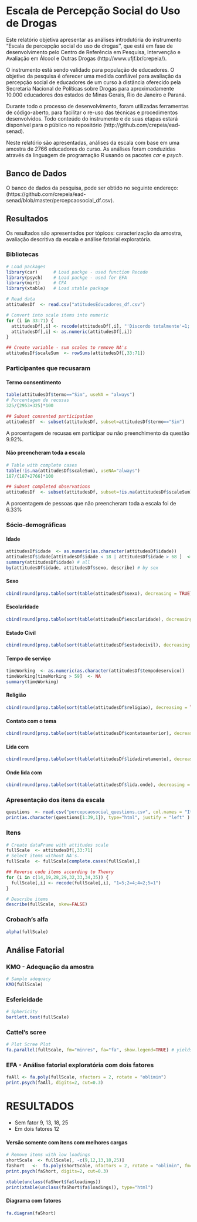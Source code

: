 Escala de Percepção Social do Uso de Drogas
========================================================

Este relatório objetiva apresentar as análises introdutória do instrumento "Escala de percepção social do uso de drogas'', que está em fase de desenvolvimento pelo Centro de Referência em Pesquisa, Intervenção e Avaliação em Álcool e Outras Drogas (http://www.ufjf.br/crepeia/).

O instrumento está sendo validado para população de educadores. O objetivo da pesquisa é oferecer uma medida confiável para avaliação da percepção social de educadores de um curso à distância oferecido pela Secretaria Nacional de Políticas sobre Drogas para aproximadamente 10.000 educadores dos estados de Minas Gerais, Rio de Janeiro e Paraná.

Durante todo o processo de desenvolvimento, foram utilizadas ferramentas de código-aberto, para facilitar o re-uso das técnicas e procedimentos desenvolvidos. Todo conteúdo do instrumento e de suas etapas estará disponível para o público no repositório (http://github.com/crepeia/ead-senad).

Neste relatório são apresentadas, análises da escala com base em uma amostra de 2766 educadores do curso. As análises foram conduzidas através da linguagem de programação R usando os pacotes *car* e *psych*.

Banco de Dados
-------------------------

O banco de dados da pesquisa, pode ser obtido no seguinte endereço: (https://github.com/crepeia/ead-senad/blob/master/percepcaosocial_df.csv).

Resultados
-------------------------

Os resultados são apresentados por tópicos: caracterização da amostra, avaliação descritiva da escala e análise fatorial exploratória.


### Bibliotecas
```r
# Load packages
library(car)      # Load packge - used function Recode
library(psych)    # Load packge - used for EFA
library(mirt)     # CFA
library(xtable)   # Load xtable package

# Read data
attitudesDf  <- read.csv("atitudesEducadores_df.csv")

# Convert into scale items into numeric
for (i in 33:71) {
  attitudesDf[,i] <- recode(attitudesDf[,i], "'Discordo totalmente'=1;'Discordo'=2;'Nem discordo, nem concordo'=3;'Concordo'=4;'Concordo totalmente'=5")
  attitudesDf[,i] <- as.numeric(attitudesDf[,i])
}

## Create variable - sum scales to remove NA's
attitudesDf$scaleSum  <- rowSums(attitudesDf[,33:71])


```

### Participantes que recusaram

#### Termo consentimento
```r
table(attitudesDf$termo=="Sim", useNA = "always")
# Porcentagem de recusas
325/(2953+325)*100

## Subset consented participation
attitudesDf  <- subset(attitudesDf, subset=attitudesDf$termo=="Sim")

```

A porcentagem de recusas em participar ou não preenchimento da questão 9.92%.

#### Não preencheram toda a escala
```r
# Table with complete cases
table(!is.na(attitudesDf$scaleSum), useNA="always")
187/(187+2766)*100

## Subset completed observations
attitudesDf  <- subset(attitudesDf, subset=!is.na(attitudesDf$scaleSum))
```

A porcentagem de pessoas que não preencheram toda a escala foi de 6.33%

### Sócio-demográficas

#### Idade
```r
attitudesDf$idade  <- as.numeric(as.character(attitudesDf$idade))
attitudesDf$idade[attitudesDf$idade < 18 | attitudesDf$idade > 68 ]  <- NA
summary(attitudesDf$idade) # all
by(attitudesDf$idade, attitudesDf$sexo, describe) # by sex
```

#### Sexo
```r
cbind(round(prop.table(sort(table(attitudesDf$sexo), decreasing = TRUE)),2))
```

#### Escolaridade
```r
cbind(round(prop.table(sort(table(attitudesDf$escolaridade), decreasing = TRUE)),2))
```

#### Estado Civil
```r
cbind(round(prop.table(sort(table(attitudesDf$estadocivil), decreasing = TRUE)),2))
```

#### Tempo de serviço
```r
timeWorking  <- as.numeric(as.character(attitudesDf$tempodeservico))
timeWorking[timeWorking > 59]  <- NA
summary(timeWorking)
```

#### Religião
```r
cbind(round(prop.table(sort(table(attitudesDf$religiao), decreasing = TRUE)),2))
```

#### Contato com o tema
```r
cbind(round(prop.table(sort(table(attitudesDf$contatoanterior), decreasing = TRUE)),2))
```

#### Lida com
```r
cbind(round(prop.table(sort(table(attitudesDf$lidadiretamente), decreasing = TRUE)),2))
```

#### Onde lida com
```r
cbind(round(prop.table(sort(table(attitudesDf$lida.onde), decreasing = TRUE)),2))
```


### Apresentação dos itens da escala 

```r
questions  <- read.csv("percepcaosocial_questions.csv", col.names = "Itens", header=TRUE)
print(as.character(questions[1:39,1]), type="html", justify = "left" )
```

### Itens

```r
# Create dataFrame with attitudes scale
fullScale  <- attitudesDf[,33:71]
# Select items without NA's.
fullScale  <- fullScale[complete.cases(fullScale),]

## Reverse code items according to Theory
for (i in c(14,19,28,29,32,33,34,35)) {
  fullScale[,i] <- recode(fullScale[,i], "1=5;2=4;4=2;5=1")
}

# Describe items
describe(fullScale, skew=FALSE)

```

### Crobach's alfa
```r
alpha(fullScale)
```

Análise Fatorial
----------------------

### KMO - Adequação da amostra
```r
# Sample adequacy
KMO(fullScale)
```


### Esfericidade
```r
# Sphericity
bartlett.test(fullScale)
```

### Cattel's scree
```r
# Plot Scree Plot
fa.parallel(fullScale, fm="minres", fa="fa", show.legend=TRUE) # yields 4 components
```

### EFA - Análise fatorial exploratória com dois fatores

```r
faAll <- fa.poly(fullScale, nfactors = 2, rotate = "oblimin")
print.psych(faAll, digits=2, cut=0.3)
```

# RESULTADOS #

* Sem fator 9, 13, 18, 25
* Em dois fatores 12

#### Versão somente com itens com melhores cargas
```r
# Remove items with low loadings
shortScale  <- fullScale[, -c(9,12,13,18,25)]
faShort   <-  fa.poly(shortScale, nfactors = 2, rotate = "oblimin", fm="minres")
print.psych(faShort, digits=2, cut=0.3)


```

```r
xtable(unclass(faShort$fa$loadings))
print(xtable(unclass(faShort$fa$loadings)), type="html")
```




#### Diagrama com fatores
```r
fa.diagram(faShort)
```